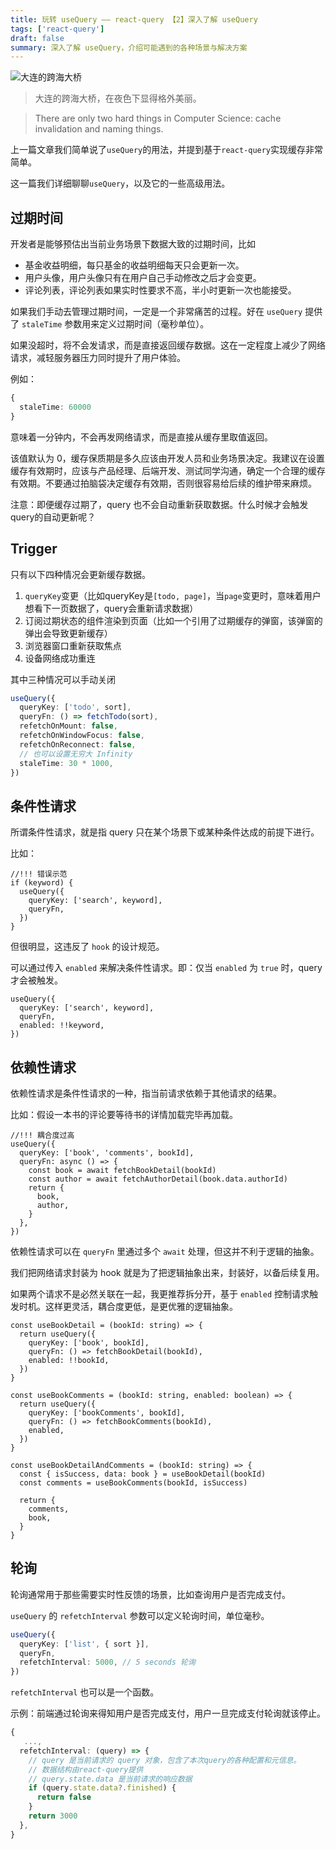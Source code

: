 ```yaml
---
title: 玩转 useQuery —— react-query 【2】深入了解 useQuery
tags: ['react-query']
draft: false
summary: 深入了解 useQuery，介绍可能遇到的各种场景与解决方案
---
```


![大连的跨海大桥](https://phzdoc.oss-cn-beijing.aliyuncs.com/uPic/dalian.png)

> 大连的跨海大桥，在夜色下显得格外美丽。

> There are only two hard things in Computer Science: cache invalidation and naming things.

上一篇文章我们简单说了`useQuery`的用法，并提到基于`react-query`实现缓存非常简单。

这一篇我们详细聊聊`useQuery`，以及它的一些高级用法。

## 过期时间

开发者是能够预估出当前业务场景下数据大致的过期时间，比如

- 基金收益明细，每只基金的收益明细每天只会更新一次。
- 用户头像，用户头像只有在用户自己手动修改之后才会变更。
- 评论列表，评论列表如果实时性要求不高，半小时更新一次也能接受。

如果我们手动去管理过期时间，一定是一个非常痛苦的过程。好在 `useQuery` 提供了 `staleTime` 参数用来定义过期时间（毫秒单位）。

如果没超时，将不会发请求，而是直接返回缓存数据。这在一定程度上减少了网络请求，减轻服务器压力同时提升了用户体验。

例如：

```ts
{
  staleTime: 60000
}
```

意味着一分钟内，不会再发网络请求，而是直接从缓存里取值返回。

该值默认为 0，缓存保质期是多久应该由开发人员和业务场景决定。我建议在设置缓存有效期时，应该与产品经理、后端开发、测试同学沟通，确定一个合理的缓存有效期。不要通过拍脑袋决定缓存有效期，否则很容易给后续的维护带来麻烦。

注意：即便缓存过期了，query 也不会自动重新获取数据。什么时候才会触发query的自动更新呢？

## Trigger

只有以下四种情况会更新缓存数据。

1. `queryKey`变更（比如queryKey是`[todo, page]`，当`page`变更时，意味着用户想看下一页数据了，query会重新请求数据）
2. 订阅过期状态的组件渲染到页面（比如一个引用了过期缓存的弹窗，该弹窗的弹出会导致更新缓存）
3. 浏览器窗口重新获取焦点
4. 设备网络成功重连

其中三种情况可以手动关闭

```ts
useQuery({
  queryKey: ['todo', sort],
  queryFn: () => fetchTodo(sort),
  refetchOnMount: false,
  refetchOnWindowFocus: false,
  refetchOnReconnect: false,
  // 也可以设置无穷大 Infinity
  staleTime: 30 * 1000,
})
```

## 条件性请求

所谓条件性请求，就是指 query 只在某个场景下或某种条件达成的前提下进行。

比如：

```tsx
//!!! 错误示范
if (keyword) {
  useQuery({
    queryKey: ['search', keyword],
    queryFn,
  })
}
```

但很明显，这违反了 `hook` 的设计规范。

可以通过传入 `enabled` 来解决条件性请求。即：仅当 `enabled` 为 `true` 时，query 才会被触发。

```tsx
useQuery({
  queryKey: ['search', keyword],
  queryFn,
  enabled: !!keyword,
})
```

## 依赖性请求

依赖性请求是条件性请求的一种，指当前请求依赖于其他请求的结果。

比如：假设一本书的评论要等待书的详情加载完毕再加载。

```tsx
//!!! 耦合度过高
useQuery({
  queryKey: ['book', 'comments', bookId],
  queryFn: async () => {
    const book = await fetchBookDetail(bookId)
    const author = await fetchAuthorDetail(book.data.authorId)
    return {
      book,
      author,
    }
  },
})
```

依赖性请求可以在 `queryFn` 里通过多个 `await` 处理，但这并不利于逻辑的抽象。

我们把网络请求封装为 hook 就是为了把逻辑抽象出来，封装好，以备后续复用。

如果两个请求不是必然关联在一起，我更推荐拆分开，基于 `enabled` 控制请求触发时机。这样更灵活，耦合度更低，是更优雅的逻辑抽象。

```tsx
const useBookDetail = (bookId: string) => {
  return useQuery({
    queryKey: ['book', bookId],
    queryFn: () => fetchBookDetail(bookId),
    enabled: !!bookId,
  })
}
```

```tsx
const useBookComments = (bookId: string, enabled: boolean) => {
  return useQuery({
    queryKey: ['bookComments', bookId],
    queryFn: () => fetchBookComments(bookId),
    enabled,
  })
}
```

```tsx
const useBookDetailAndComments = (bookId: string) => {
  const { isSuccess, data: book } = useBookDetail(bookId)
  const comments = useBookComments(bookId, isSuccess)

  return {
    comments,
    book,
  }
}
```

## 轮询

轮询通常用于那些需要实时性反馈的场景，比如查询用户是否完成支付。

`useQuery` 的 `refetchInterval` 参数可以定义轮询时间，单位毫秒。

```ts
useQuery({
  queryKey: ['list', { sort }],
  queryFn,
  refetchInterval: 5000, // 5 seconds 轮询
})
```

`refetchInterval` 也可以是一个函数。

示例：前端通过轮询来得知用户是否完成支付，用户一旦完成支付轮询就该停止。

```ts
{
   ...,
  refetchInterval: (query) => {
    // query 是当前请求的 query 对象，包含了本次query的各种配置和元信息。
    // 数据结构由react-query提供
    // query.state.data 是当前请求的响应数据
    if (query.state.data?.finished) {
      return false
    }
    return 3000
  },
}
```
